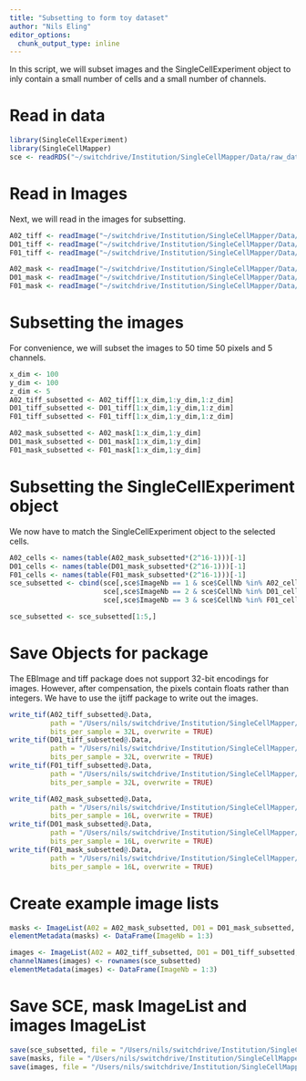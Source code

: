 ```yaml
---
title: "Subsetting to form toy dataset"
author: "Nils Eling"
editor_options:
  chunk_output_type: inline
---
```


In this script, we will subset images and the SingleCellExperiment object to inly contain a small number of cells and a small number of channels.

# Read in data

```r
library(SingleCellExperiment)
library(SingleCellMapper)
sce <- readRDS("~/switchdrive/Institution/SingleCellMapper/Data/raw_data/sce.rds")
```

# Read in Images

Next, we will read in the images for subsetting.

```r
A02_tiff <- readImage("~/switchdrive/Institution/SingleCellMapper/Data/raw_data/images/A02_imc.tiff")
D01_tiff <- readImage("~/switchdrive/Institution/SingleCellMapper/Data/raw_data/images/D01_imc.tiff")
F01_tiff <- readImage("~/switchdrive/Institution/SingleCellMapper/Data/raw_data/images/F01_imc.tiff")

A02_mask <- readImage("~/switchdrive/Institution/SingleCellMapper/Data/raw_data/images/A02_mask.tiff", as.is=TRUE)
D01_mask <- readImage("~/switchdrive/Institution/SingleCellMapper/Data/raw_data/images/D01_mask.tiff", as.is=TRUE)
F01_mask <- readImage("~/switchdrive/Institution/SingleCellMapper/Data/raw_data/images/F01_mask.tiff", as.is=TRUE)
```

# Subsetting the images

For convenience, we will subset the images to 50 time 50 pixels and 5 channels.

```r
x_dim <- 100
y_dim <- 100
z_dim <- 5
A02_tiff_subsetted <- A02_tiff[1:x_dim,1:y_dim,1:z_dim]
D01_tiff_subsetted <- D01_tiff[1:x_dim,1:y_dim,1:z_dim]
F01_tiff_subsetted <- F01_tiff[1:x_dim,1:y_dim,1:z_dim]

A02_mask_subsetted <- A02_mask[1:x_dim,1:y_dim]
D01_mask_subsetted <- D01_mask[1:x_dim,1:y_dim]
F01_mask_subsetted <- F01_mask[1:x_dim,1:y_dim]
```

# Subsetting the SingleCellExperiment object

We now have to match the SingleCellExperiment object to the selected cells.

```r
A02_cells <- names(table(A02_mask_subsetted*(2^16-1)))[-1]
D01_cells <- names(table(D01_mask_subsetted*(2^16-1)))[-1]
F01_cells <- names(table(F01_mask_subsetted*(2^16-1)))[-1]
sce_subsetted <- cbind(sce[,sce$ImageNb == 1 & sce$CellNb %in% A02_cells],
                       sce[,sce$ImageNb == 2 & sce$CellNb %in% D01_cells],
                       sce[,sce$ImageNb == 3 & sce$CellNb %in% F01_cells])

sce_subsetted <- sce_subsetted[1:5,]
```

# Save Objects for package

The EBImage and tiff package does not support 32-bit encodings for images.
However, after compensation, the pixels contain floats rather than integers.
We have to use the ijtiff package to write out the images.

```r
write_tif(A02_tiff_subsetted@.Data, 
          path = "/Users/nils/switchdrive/Institution/SingleCellMapper/Data/for_package/images/A02_imc.tiff",
          bits_per_sample = 32L, overwrite = TRUE)
write_tif(D01_tiff_subsetted@.Data, 
          path = "/Users/nils/switchdrive/Institution/SingleCellMapper/Data/for_package/images/D01_imc.tiff",
          bits_per_sample = 32L, overwrite = TRUE)
write_tif(F01_tiff_subsetted@.Data, 
          path = "/Users/nils/switchdrive/Institution/SingleCellMapper/Data/for_package/images/F01_imc.tiff",
          bits_per_sample = 32L, overwrite = TRUE)

write_tif(A02_mask_subsetted@.Data, 
          path = "/Users/nils/switchdrive/Institution/SingleCellMapper/Data/for_package/images/A02_mask.tiff",
          bits_per_sample = 16L, overwrite = TRUE)
write_tif(D01_mask_subsetted@.Data, 
          path = "/Users/nils/switchdrive/Institution/SingleCellMapper/Data/for_package/images/D01_mask.tiff",
          bits_per_sample = 16L, overwrite = TRUE)
write_tif(F01_mask_subsetted@.Data, 
          path = "/Users/nils/switchdrive/Institution/SingleCellMapper/Data/for_package/images/F01_mask.tiff",
          bits_per_sample = 16L, overwrite = TRUE)
```

# Create example image lists

```r
masks <- ImageList(A02 = A02_mask_subsetted, D01 = D01_mask_subsetted, F01 = F01_mask_subsetted)
elementMetadata(masks) <- DataFrame(ImageNb = 1:3)

images <- ImageList(A02 = A02_tiff_subsetted, D01 = D01_tiff_subsetted, F01 = F01_tiff_subsetted)
channelNames(images) <- rownames(sce_subsetted)
elementMetadata(images) <- DataFrame(ImageNb = 1:3)
```

# Save SCE, mask ImageList and images ImageList

```r
save(sce_subsetted, file = "/Users/nils/switchdrive/Institution/SingleCellMapper/Data/for_package/data/pancreasSCE.RData")
save(masks, file = "/Users/nils/switchdrive/Institution/SingleCellMapper/Data/for_package/data/pancreasMasks.RData")
save(images, file = "/Users/nils/switchdrive/Institution/SingleCellMapper/Data/for_package/data/pancreasImages.RData")
```
